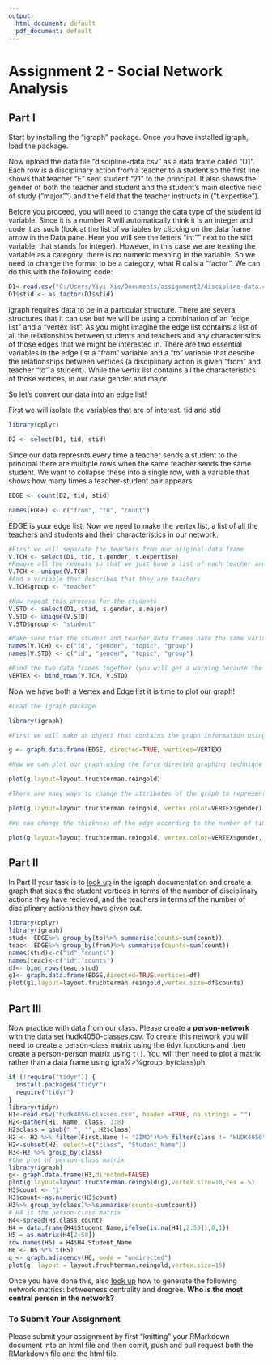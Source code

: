 ```yaml
---
output:
  html_document: default
  pdf_document: default
---
```

# Assignment 2 - Social Network Analysis

## Part I
Start by installing the "igraph" package. Once you have installed igraph, load the package.

Now upload the data file "discipline-data.csv" as a data frame called "D1". Each row is a disciplinary action from a teacher to a student so the first line shows that teacher "E" sent student "21" to the principal. It also shows the gender of both the teacher and student and the student's main elective field of study ("major"") and the field that the teacher instructs in ("t.expertise").

Before you proceed, you will need to change the data type of the student id variable. Since it is a number R will automatically think it is an integer and code it as such (look at the list of variables by clicking on the data frame arrow in the Data pane. Here you will see the letters "int"" next to the stid variable, that stands for integer). However, in this case we are treating the variable as a category, there is no numeric meaning in the variable. So we need to change the format to be a category, what R calls a "factor". We can do this with the following code:

```r
D1<-read.csv("C:/Users/Yiyi Xie/Documents/assignment2/discipline-data.csv")
D1$stid <- as.factor(D1$stid)
```

igraph requires data to be in a particular structure. There are several structures that it can use but we will be using a combination of an "edge list" and a "vertex list". As you might imagine the edge list contains a list of all the relationships between students and teachers and any characteristics of those edges that we might be interested in. There are two essential variables in the edge list a "from" variable and a "to" variable that descibe the relationships between vertices (a disciplinary action is given "from" and teacher "to" a student). While the vertix list contains all the characteristics of those vertices, in our case gender and major.

So let's convert our data into an edge list!

First we will isolate the variables that are of interest: tid and stid

```r
library(dplyr)

D2 <- select(D1, tid, stid)
```

Since our data represnts every time a teacher sends a student to the principal there are multiple rows when the same teacher sends the same student. We want to collapse these into a single row, with a variable that shows how many times a teacher-student pair appears.

```r

EDGE <- count(D2, tid, stid)

names(EDGE) <- c("from", "to", "count")

```

EDGE is your edge list. Now we need to make the vertex list, a list of all the teachers and students and their characteristics in our network.

```r

#First we will separate the teachers from our original data frame
V.TCH <- select(D1, tid, t.gender, t.expertise)
#Remove all the repeats so that we just have a list of each teacher and their characteristics
V.TCH <- unique(V.TCH)
#Add a variable that describes that they are teachers
V.TCH$group <- "teacher"

#Now repeat this process for the students
V.STD <- select(D1, stid, s.gender, s.major)
V.STD <- unique(V.STD)
V.STD$group <- "student"

#Make sure that the student and teacher data frames have the same variables names
names(V.TCH) <- c("id", "gender", "topic", "group")
names(V.STD) <- c("id", "gender", "topic", "group")

#Bind the two data frames together (you will get a warning because the teacher data frame has 5 types of id (A,B,C,D,E) and the student has 25 (1-30), this isn't a problem)
VERTEX <- bind_rows(V.TCH, V.STD)

```

Now we have both a Vertex and Edge list it is time to plot our graph!

```r
#Load the igraph package

library(igraph)

#First we will make an object that contains the graph information using our two dataframes EDGE and VERTEX. Notice that we have made "directed = TRUE" - our graph is directed since discipline is being given from a teacher to a student.

g <- graph.data.frame(EDGE, directed=TRUE, vertices=VERTEX)

#Now we can plot our graph using the force directed graphing technique - our old friend Fruchertman-Reingold!

plot(g,layout=layout.fruchterman.reingold)

#There are many ways to change the attributes of the graph to represent different characteristics of the newtork. For example, we can color the nodes according to gender.

plot(g,layout=layout.fruchterman.reingold, vertex.color=VERTEX$gender)

#We can change the thickness of the edge according to the number of times a particular teacher has sent a particular student to the principal.

plot(g,layout=layout.fruchterman.reingold, vertex.color=VERTEX$gender, edge.width=EDGE$count)

````

## Part II

In Part II your task is to [look up](http://igraph.org/r/) in the igraph documentation and create a graph that sizes the student vertices in terms of the number of disciplinary actions they have recieved, and the teachers in terms of the number of disciplinary actions they have given out.
```r
library(dplyr)
library(igraph)
stud<- EDGE%>% group_by(to)%>% summarise(counts=sum(count))
teac<- EDGE%>% group_by(from)%>% summarise(counts=sum(count))
names(stud)<-c("id","counts")
names(teac)<-c("id","counts")
df<- bind_rows(teac,stud)
g1<- graph.data.frame(EDGE,directed=TRUE,vertices=df)
plot(g1,layout=layout.fruchterman.reingold,vertex.size=df$counts)
```



## Part III

Now practice with data from our class. Please create a **person-network** with the data set hudk4050-classes.csv. To create this network you will need to create a person-class matrix using the tidyr functions and then create a person-person matrix using `t()`. You will then need to plot a matrix rather than a data frame using igra%>%group_by(class)ph.
```r
if (!require("tidyr")) {
  install.packages("tidyr") 
  require("tidyr") 
}
library(tidyr)
H1<-read.csv("hudk4050-classes.csv", header =TRUE, na.strings = "")
H2<-gather(H1, Name, class, 3:8)
H2$class = gsub(" ", "", H2$class)
H2 <- H2 %>% filter(First.Name != "ZIMO")%>% filter(class != "HUDK4050") %>% unite(Student_Name, First.Name, Last.Name, sep = " ") %>% select(-c(Name))
H2<-subset(H2, select=c("class", "Student_Name"))
H3<-H2 %>% group_by(class)
#the plot of person-class matrix
library(igraph)
g<- graph.data.frame(H3,directed=FALSE)
plot(g,layout=layout.fruchterman.reingold(g),vertex.size=10,cex = 5) 
H3$count <- "1"
H3$count<-as.numeric(H3$count)
H3%>% group_by(class)%>%summarise(counts=sum(count))
# H4 is the person-class matrix
H4<-spread(H3,class,count) 
H4 = data.frame(H4$Student_Name,ifelse(is.na(H4[,2:50]),0,1))
H5 = as.matrix(H4[2:50])
row.names(H5) = H4$H4.Student_Name
H6 <- H5 %*% t(H5)
g <- graph.adjacency(H6, mode = "undirected")
plot(g, layout = layout.fruchterman.reingold,vertex.size=15)
```


Once you have done this, also [look up](http://igraph.org/r/) how to generate the following network metrics: betweeness centrality and dregree. **Who is the most central person in the network?**

### To Submit Your Assignment

Please submit your assignment by first "knitting" your RMarkdown document into an html file and then comit, push and pull request both the RMarkdown file and the html file.
